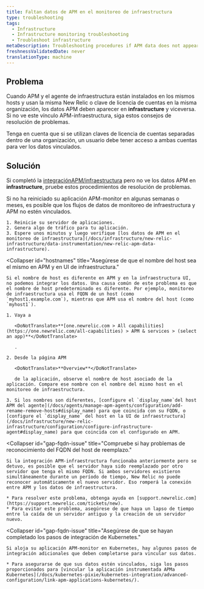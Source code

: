 ```yaml
---
title: Faltan datos de APM en el monitoreo de infraestructura
type: troubleshooting
tags:
  - Infrastructure
  - Infrastructure monitoring troubleshooting
  - Troubleshoot infrastructure
metaDescription: Troubleshooting procedures if APM data does not appear in your infrastructure monitoring UI in New Relic.
freshnessValidatedDate: never
translationType: machine
---
```


## Problema

Cuando APM y el agente de infraestructura están instalados en los mismos hosts y usan la misma New Relic <InlinePopover type="licenseKey"/>o clave de licencia de cuentas en la misma organización, los datos APM deben aparecer en <DoNotTranslate>**infrastructure**</DoNotTranslate> y viceversa. Si no ve este vínculo APM-infraestructura, siga estos consejos de resolución de problemas.

Tenga en cuenta que si se utilizan claves de licencia de cuentas separadas dentro de una organización, un usuario debe tener acceso a ambas cuentas para ver los datos vinculados.

## Solución

Si completó la [integraciónAPM/infraestructura](/docs/infrastructure/new-relic-infrastructure/data-instrumentation/new-relic-apm-data-infrastructure) pero no ve los datos APM en <DoNotTranslate>**infrastructure**</DoNotTranslate>, pruebe estos procedimientos de resolución de problemas.

<CollapserGroup>
  <Collapser
    id="restart-app-server"
    title="Reinicie el servidor de aplicaciones."
  >
    Si no ha reiniciado su aplicación APM-monitor en algunas semanas o meses, es posible que los flujos de datos de monitoreo de infraestructura y APM no estén vinculados.

    1. Reinicie su servidor de aplicaciones.
    2. Genera algo de tráfico para tu aplicación.
    3. Espere unos minutos y luego verifique [los datos de APM en el monitoreo de infraestructura](/docs/infrastructure/new-relic-infrastructure/data-instrumentation/new-relic-apm-data-infrastructure).
  </Collapser>

  <Collapser
    id="hostnames"
    title="Asegúrese de que el nombre del host sea el mismo en APM y en UI de infraestructura."
  >
    Si el nombre de host es diferente en APM y en la infraestructura UI, no podemos integrar los datos. Una causa común de este problema es que el nombre de host predeterminado es diferente. Por ejemplo, monitoreo de infraestructura usa el FQDN de un host (como `myhost1.example.com`), mientras que APM usa el nombre del host (como `myhost1`).

    1. Vaya a

       <DoNotTranslate>**[one.newrelic.com > All capabilities](https://one.newrelic.com/all-capabilities) > APM & services > (select an app)**</DoNotTranslate>

       .

    2. Desde la página APM

       <DoNotTranslate>**Overview**</DoNotTranslate>

       de la aplicación, observe el nombre de host asociado de la aplicación. Compare ese nombre con el nombre del mismo host en el monitoreo de infraestructura.

    3. Si los nombres son diferentes, [configure el `display_name`del host APM del agente](/docs/agents/manage-apm-agents/configuration/add-rename-remove-hosts#display_name) para que coincida con su FQDN, o [configure el `display_name` del host en la UI de infraestructura](/docs/infrastructure/new-relic-infrastructure/configuration/configure-infrastructure-agent#display_name) para que coincida con el configurado en APM.
  </Collapser>

  <Collapser
    id="gap-fqdn-issue"
    title="Compruebe si hay problemas de reconocimiento del FQDN del host de reemplazo."
  >
    Si la integración APM-infraestructura funcionaba anteriormente pero se detuvo, es posible que el servidor haya sido reemplazado por otro servidor que tenga el mismo FQDN. Si ambos servidores existieron simultáneamente durante un período de tiempo, New Relic no puede reconocer automáticamente el nuevo servidor. Eso romperá la conexión entre APM y los datos de infraestructura.

    * Para resolver este problema, obtenga ayuda en [support.newrelic.com](https://support.newrelic.com/tickets/new).
    * Para evitar este problema, asegúrese de que haya un lapso de tiempo entre la caída de un servidor antiguo y la creación de un servidor nuevo.
  </Collapser>

  <Collapser
    id="gap-fqdn-issue"
    title="Asegúrese de que se hayan completado los pasos de integración de Kubernetes."
  >
    Si aloja su aplicación APM-monitor en Kubernetes, hay algunos pasos de integración adicionales que deben completarse para vincular sus datos.

    * Para asegurarse de que sus datos estén vinculados, siga los pasos proporcionados para [vincular la aplicación instrumentada APMa Kubernetes](/docs/kubernetes-pixie/kubernetes-integration/advanced-configuration/link-apm-applications-kubernetes/).
  </Collapser>
</CollapserGroup>